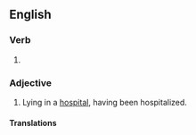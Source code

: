 ==English==

===Verb===
{{head|en|verb form}}

# {{en-past of|hospitalize}}

===Adjective===
{{en-adj}}

# Lying in a [[hospital]], having been hospitalized.

====Translations====
{{trans-top|lying in a hospital}}
{{trans-mid}}
{{trans-bottom}}